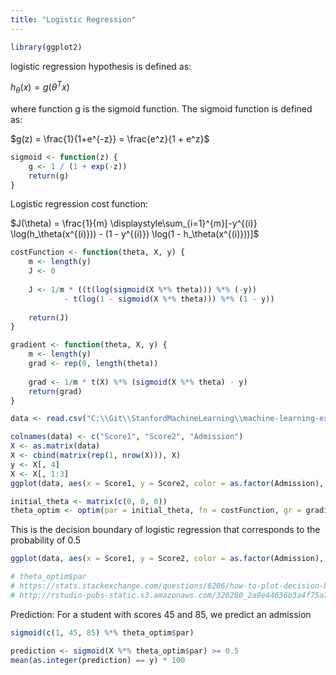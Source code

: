 ```yaml
---
title: "Logistic Regression"
---
```


```r
library(ggplot2)
```

logistic regression hypothesis is defined as:

$h_\theta(x) = g(\theta^Tx)$

where function g is the sigmoid function. The sigmoid function is defined as:

$g(z) = \frac{1}{1+e^{-z}} = \frac{e^z}{1 + e^z}$

```r
sigmoid <- function(z) {
    g <- 1 / (1 + exp(-z))
    return(g)
}

```

Logistic regression cost function:

$J(\theta) = \frac{1}{m} \displaystyle\sum_{i=1}^{m}[-y^{(i)} \log(h_\theta(x^{(i)})) - (1 - y^{(i)}) \log(1 - h_\theta(x^{(i)}))]$

```r
costFunction <- function(theta, X, y) {
    m <- length(y)
    J <- 0
    
    J <- 1/m * ((t(log(sigmoid(X %*% theta))) %*% (-y)) 
            - t(log(1 - sigmoid(X %*% theta))) %*% (1 - y))
    
    return(J)
}
```

```r
gradient <- function(theta, X, y) {
    m <- length(y)
    grad <- rep(0, length(theta))
    
    grad <- 1/m * t(X) %*% (sigmoid(X %*% theta) - y)
    return(grad)
}
```

```r
data <- read.csv("C:\\Git\\StanfordMachineLearning\\machine-learning-ex2\\ex2\\ex2data1.txt")

colnames(data) <- c("Score1", "Score2", "Admission")
X <- as.matrix(data)
X <- cbind(matrix(rep(1, nrow(X))), X)
y <- X[, 4]
X <- X[, 1:3]
ggplot(data, aes(x = Score1, y = Score2, color = as.factor(Admission), shape = as.factor(Admission))) + geom_point(size = 2)
```

```r
initial_theta <- matrix(c(0, 0, 0))
theta_optim <- optim(par = initial_theta, fn = costFunction, gr = gradient, X = X, y = y, method = "BFGS")
```

This is the decision boundary of logistic regression that corresponds to the probability of 0.5
```r
ggplot(data, aes(x = Score1, y = Score2, color = as.factor(Admission), shape = as.factor(Admission))) + geom_point(size = 2) + geom_abline(slope = (-theta_optim$par[2] / theta_optim$par[3]), intercept = (-theta_optim$par[1] / theta_optim$par[3]), colour = "blue", size = 1)

# theta_optim$par
# https://stats.stackexchange.com/questions/6206/how-to-plot-decision-boundary-in-r-for-logistic-regression-model
# http://rstudio-pubs-static.s3.amazonaws.com/320280_2a9e44636b3a4f75a7dc02bf0b167572.html
```

Prediction:
For a student with scores 45 and 85, we predict an admission
```r
sigmoid(c(1, 45, 85) %*% theta_optim$par)
```

```r
prediction <- sigmoid(X %*% theta_optim$par) >= 0.5
mean(as.integer(prediction) == y) * 100
```